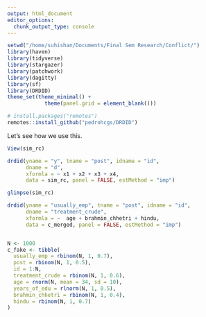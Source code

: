 ```yaml
---
output: html_document
editor_options: 
  chunk_output_type: console
---
```

```r
setwd("/home/suhishan/Documents/Final Sem Research/Conflict/")
library(haven)
library(tidyverse)
library(stargazer)
library(patchwork)
library(dagitty)
library(sf)
library(DRDID)
theme_set(theme_minimal() +
            theme(panel.grid = element_blank()))

# install.packages("remotes")
remotes::install_github("pedrohcgs/DRDID")

```

Let's see how we use this.

```r

View(sim_rc)

drdid(yname = "y", tname = "post", idname = "id",
      dname = "d", 
      xformla = ~ x1 + x2 + x3 + x4,
      data = sim_rc, panel = FALSE, estMethod = "imp")

glimpse(sim_rc)

drdid(yname = "usually_emp", tname = "post", idname = "id",
      dname = "treatment_crude",
      xformla = ~  age + brahmin_chhetri + hindu,
      data = c_merged, panel = FALSE, estMethod = "imp")


N <- 1000
c_fake <- tibble(
  usually_emp = rbinom(N, 1, 0.7),
  post = rbinom(N, 1, 0.5),
  id = 1:N,
  treatment_crude = rbinom(N, 1, 0.6),
  age = rnorm(N, mean = 34, sd = 10),
  years_of_edu = rlnorm(N, 1, 0.5),
  brahmin_chhetri = rbinom(N, 1, 0.4),
  hindu = rbinom(N, 1, 0.7)
)






```


